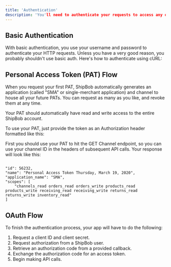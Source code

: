 ```yaml
---
title: 'Authentication'
description: 'You'll need to authenticate your requests to access any of the endpoints in the ShipBob API. In this guide, we'll look at how authentication works. ShipBob offers two ways to authenticate your API requests: Basic authentication and OAuth2 with a token — OAuth2 is the recommended way.'
---
```


## Basic Authentication

With basic authentication, you use your username and password to authenticate your HTTP requests. Unless you have a very good reason, you probably shouldn't use basic auth. Here's how to authenticate using cURL:

## Personal Access Token (PAT) Flow
When you request your first PAT, ShipBob automatically generates an application (called "SMA" or single-merchant application) and channel to house all your future PATs. You can request as many as you like, and revoke them at any time.

Your PAT should automatically have read and write access to the entire ShipBob account.

To use your PAT, just provide the token as an Authorization header formatted like this:

First you should use your PAT to hit the GET Channel endpoint, so you can use your channel ID in the headers of subsequent API calls. Your response will look like this:

<code>
"id": 56232,
"name": "Personal Access Token Thursday, March 19, 2020",
"application_name": "SMA",
"scopes": [
    "channels_read orders_read orders_write products_read products_write receiving_read receiving_write returns_read returns_write inventory_read"
]
</code>


## OAuth Flow
To finish the authentication process, your app will have to do the following:

1. Request a client ID and client secret.
2. Request authorization from a ShipBob user.
3. Retrieve an authorization code from a provided callback.
4. Exchange the authorization code for an access token.
5. Begin making API calls.
